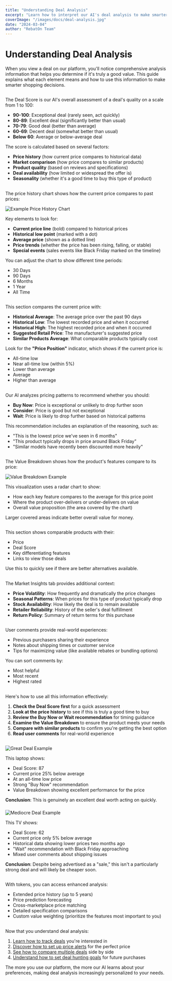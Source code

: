 ```yaml
---
title: "Understanding Deal Analysis"
excerpt: "Learn how to interpret our AI's deal analysis to make smarter purchase decisions"
coverImage: "/images/docs/deal-analysis.jpg"
date: "2024-03-04"
author: "RebatOn Team"
---
```


# Understanding Deal Analysis

When you view a deal on our platform, you'll notice comprehensive analysis information that helps you determine if it's truly a good value. This guide explains what each element means and how to use this information to make smarter shopping decisions.

## 

The Deal Score is our AI's overall assessment of a deal's quality on a scale from 1 to 100:

- **90-100**: Exceptional deal (rarely seen, act quickly)
- **80-89**: Excellent deal (significantly better than usual)
- **70-79**: Good deal (better than average)
- **60-69**: Decent deal (somewhat better than usual)
- **Below 60**: Average or below-average deal

The score is calculated based on several factors:

- **Price history** (how current price compares to historical data)
- **Market comparison** (how price compares to similar products)
- **Product quality** (based on reviews and specifications)
- **Deal availability** (how limited or widespread the offer is)
- **Seasonality** (whether it's a good time to buy this type of product)

## 

The price history chart shows how the current price compares to past prices:

![Example Price History Chart](/images/docs/price-history-example.jpg)

Key elements to look for:

- **Current price line** (bold) compared to historical prices
- **Historical low point** (marked with a dot)
- **Average price** (shown as a dotted line)
- **Price trends** (whether the price has been rising, falling, or stable)
- **Special events** (sales events like Black Friday marked on the timeline)

You can adjust the chart to show different time periods:
- 30 Days
- 90 Days
- 6 Months
- 1 Year
- All Time

## 

This section compares the current price with:

- **Historical Average**: The average price over the past 90 days
- **Historical Low**: The lowest recorded price and when it occurred
- **Historical High**: The highest recorded price and when it occurred
- **Suggested Retail Price**: The manufacturer's suggested price
- **Similar Products Average**: What comparable products typically cost

Look for the **"Price Position"** indicator, which shows if the current price is:
- All-time low
- Near all-time low (within 5%)
- Lower than average
- Average
- Higher than average

## 

Our AI analyzes pricing patterns to recommend whether you should:

- **Buy Now**: Price is exceptional or unlikely to drop further soon
- **Consider**: Price is good but not exceptional
- **Wait**: Price is likely to drop further based on historical patterns

This recommendation includes an explanation of the reasoning, such as:
- "This is the lowest price we've seen in 6 months"
- "This product typically drops in price around Black Friday"
- "Similar models have recently been discounted more heavily"

## 

The Value Breakdown shows how the product's features compare to its price:

![Value Breakdown Example](/images/docs/value-breakdown-example.jpg)

This visualization uses a radar chart to show:
- How each key feature compares to the average for this price point
- Where the product over-delivers or under-delivers on value
- Overall value proposition (the area covered by the chart)

Larger covered areas indicate better overall value for money.

## 

This section shows comparable products with their:
- Price
- Deal Score
- Key differentiating features
- Links to view those deals

Use this to quickly see if there are better alternatives available.

## 

The Market Insights tab provides additional context:

- **Price Volatility**: How frequently and dramatically the price changes
- **Seasonal Patterns**: When prices for this type of product typically drop
- **Stock Availability**: How likely the deal is to remain available
- **Retailer Reliability**: History of the seller's deal fulfillment
- **Return Policy**: Summary of return terms for this purchase

## 

User comments provide real-world experiences:
- Previous purchasers sharing their experience
- Notes about shipping times or customer service
- Tips for maximizing value (like available rebates or bundling options)

You can sort comments by:
- Most helpful
- Most recent
- Highest rated

## 

Here's how to use all this information effectively:

1. **Check the Deal Score first** for a quick assessment
2. **Look at the price history** to see if this is truly a good time to buy
3. **Review the Buy Now or Wait recommendation** for timing guidance
4. **Examine the Value Breakdown** to ensure the product meets your needs
5. **Compare with similar products** to confirm you're getting the best option
6. **Read user comments** for real-world experience

## 

### 

![Great Deal Example](/images/docs/great-deal-example.jpg)

This laptop shows:
- Deal Score: 87
- Current price 25% below average
- At an all-time low price
- Strong "Buy Now" recommendation
- Value Breakdown showing excellent performance for the price

**Conclusion**: This is genuinely an excellent deal worth acting on quickly.

### 

![Mediocre Deal Example](/images/docs/mediocre-deal-example.jpg)

This TV shows:
- Deal Score: 62
- Current price only 5% below average
- Historical data showing lower prices two months ago
- "Wait" recommendation with Black Friday approaching
- Mixed user comments about shipping issues

**Conclusion**: Despite being advertised as a "sale," this isn't a particularly strong deal and will likely be cheaper soon.

## 

With tokens, you can access enhanced analysis:
- Extended price history (up to 5 years)
- Price prediction forecasting
- Cross-marketplace price matching
- Detailed specification comparisons
- Custom value weighting (prioritize the features most important to you)

## 

Now that you understand deal analysis:

1. [Learn how to track deals](/how-to-use/tracking-deals) you're interested in
2. [Discover how to set up price alerts](/how-to-use/tracking-deals) for the perfect price
3. [See how to compare multiple deals](/how-to-use/understanding-deal-analysis) side by side
4. [Understand how to set deal hunting goals](/how-to-use/deal-goals) for future purchases

The more you use our platform, the more our AI learns about your preferences, making deal analysis increasingly personalized to your needs. 







